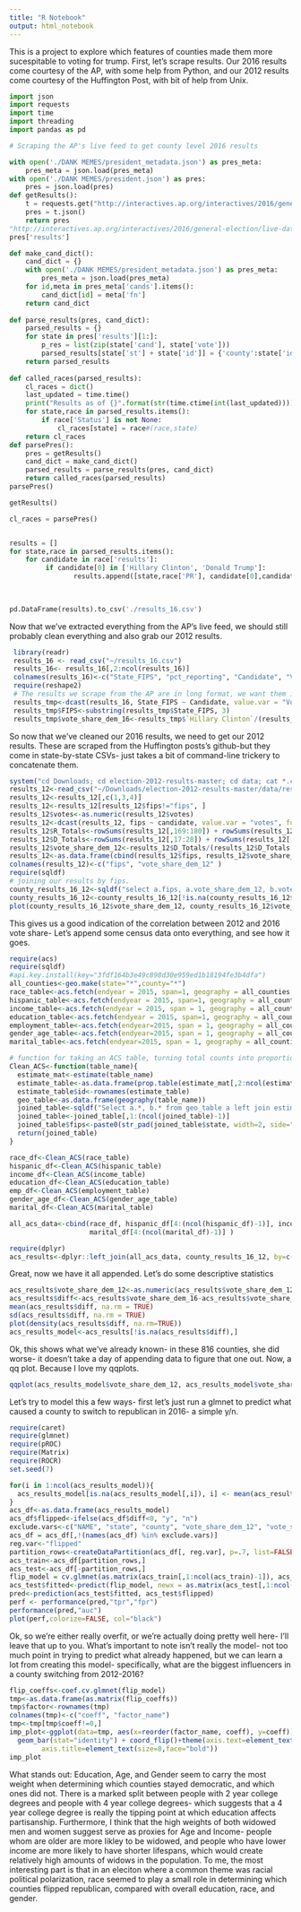 ```yaml
---
title: "R Notebook"
output: html_notebook
---
```





This is a project to explore which features of counties made them more sucespitable to voting for trump. First, let's scrape results. Our 2016 results come courtesy of the AP, with some help from Python, and our 2012 results come courtesy of the Huffington Post, with bit of help from Unix. 


```python
import json
import requests
import time
import threading
import pandas as pd

# Scraping the AP's live feed to get county level 2016 results

with open('./DANK MEMES/president_metadata.json') as pres_meta:
    pres_meta = json.load(pres_meta)
with open('./DANK MEMES/president.json') as pres:
    pres = json.load(pres)
def getResults():
    t = requests.get("http://interactives.ap.org/interactives/2016/general-election/live-data/production/2016-11-08/president.json?={}".format(time.time()))
    pres = t.json()
    return pres
"http://interactives.ap.org/interactives/2016/general-election/live-data/production/2016-11-08/president.json?={}".format(str(time.time()).replace('.',''))
pres['results']

def make_cand_dict():
    cand_dict = {}
    with open('./DANK MEMES/president_metadata.json') as pres_meta:
        pres_meta = json.load(pres_meta)
    for id,meta in pres_meta['cands'].items():
        cand_dict[id] = meta['fn']
    return cand_dict
    
def parse_results(pres, cand_dict):
    parsed_results = {}
    for state in pres['results'][1:]:
        p_res = list(zip(state['cand'], state['vote']))
        parsed_results[state['st'] + state['id']] = {'county':state['id'],'state':state['st'], 'PR': state['pr'], 'vp':state['vp'], 'results': list(map(lambda x: (cand_dict[x[0]],x[1]), p_res))}
    return parsed_results
    
def called_races(parsed_results):
    cl_races = dict()
    last_updated = time.time()
    print("Results as of {}".format(str(time.ctime(int(last_updated)))))
    for state,race in parsed_results.items():
        if race['Status'] is not None:
            cl_races[state] = race#(race,state)
    return cl_races
def parsePres():
    pres = getResults()
    cand_dict = make_cand_dict()
    parsed_results = parse_results(pres, cand_dict)
    return called_races(parsed_results)
parsePres()

getResults()

cl_races = parsePres()


results = []
for state,race in parsed_results.items():
    for candidate in race['results']:
         if candidate[0] in ['Hillary Clinton', 'Donald Trump']:
                results.append([state,race['PR'], candidate[0],candidate[1]])
        
        

pd.DataFrame(results).to_csv('./results_16.csv')

```


Now that we've extracted everything from the AP's live feed, we should still probably clean everything and also grab our 2012 results. 

```r
 library(readr)
 results_16 <- read_csv("~/results_16.csv")
 results_16<- results_16[,2:ncol(results_16)]
 colnames(results_16)<-c("State_FIPS", "pct_reporting", "Candidate", "Votes")
 require(reshape2)
 # The results we scrape from the AP are in long format, we want them in wide format
 results_tmp<-dcast(results_16, State_FIPS ~ Candidate, value.var = "Votes")
 results_tmp$FIPS<-substring(results_tmp$State_FIPS, 3)
 results_tmp$vote_share_dem_16<-results_tmp$`Hillary Clinton`/(results_tmp$`Donald Trump`+results_tmp$`Hillary Clinton`)
```

So now that we've cleaned our 2016 results, we need to get our 2012 results. These are scraped from the Huffington posts's github-but they come in state-by-state CSVs- just takes a bit of command-line trickery to concatenate them.  

```r
system("cd Downloads; cd election-2012-results-master; cd data; cat *.csv > results_12_merged.csv")
results_12<-read_csv("~/Downloads/election-2012-results-master/data/results_12_merged.csv")
results_12<-results_12[,c(1,3,4)]
results_12<-results_12[results_12$fips!="fips", ]
results_12$votes<-as.numeric(results_12$votes)
results_12<-dcast(results_12, fips ~ candidate, value.var = "votes", fun.aggregate = sum)
results_12$R_Totals<-rowSums(results_12[,169:180]) + rowSums(results_12[,219:231])
results_12$D_Totals<-rowSums(results_12[,17:28]) + rowSums(results_12[,184:196])
results_12$vote_share_dem_12<-results_12$D_Totals/(results_12$D_Totals + results_12$R_Totals)
results_12<-as.data.frame(cbind(results_12$fips, results_12$vote_share_dem_12))
colnames(results_12)<-c("fips", "vote_share_dem_12" )
require(sqldf)
# joining our results by fips. 
county_results_16_12<-sqldf("select a.fips, a.vote_share_dem_12, b.vote_share_dem_16 from results_tmp b left join results_12 a on b.FIPS=a.fips")
county_results_16_12<-county_results_16_12[!is.na(county_results_16_12$fips),]
plot(county_results_16_12$vote_share_dem_12, county_results_16_12$vote_share_dem_16)
```
This gives us a good indication of the correlation between 2012 and 2016 vote share- Let's append some census data onto everything, and see how it goes. 

```r
require(acs)
require(sqldf)
#api.key.install(key="3fdf164b3e49c898d30e959ed1b18194fe3b4dfa")
all_counties<-geo.make(state="*",county="*")
race_table<-acs.fetch(endyear = 2015, span=1, geography = all_counties, table.number = "B02001", col.names = "pretty")
hispanic_table<-acs.fetch(endyear = 2015, span=1, geography = all_counties, table.number = "B03003", col.names = "pretty")
income_table<-acs.fetch(endyear = 2015, span = 1, geography = all_counties, table.number = "B19001", col.names="pretty")
education_table<-acs.fetch(endyear = 2015, span=1, geography = all_counties, table.number = "B15003", col.names = "pretty")
employment_table<-acs.fetch(endyear=2015, span = 1, geography = all_counties, table.number = "B23025", col.names = "pretty")
gender_age_table<-acs.fetch(endyear=2015, span = 1, geography = all_counties, table.number = "B01001", col.names = "pretty")
marital_table<-acs.fetch(endyear=2015, span = 1, geography = all_counties, table.number = "B12001", col.names = "pretty")

# function for taking an ACS table, turning total counts into proportions, and turning it into a data frame with fips appended. 
Clean_ACS<-function(table_name){
  estimate_mat<-estimate(table_name)
  estimate_table<-as.data.frame(prop.table(estimate_mat[,2:ncol(estimate_mat)],1))
  estimate_table$id<-rownames(estimate_table)
  geo_table<-as.data.frame(geography(table_name))
  joined_table<-sqldf("Select a.*, b.* from geo_table a left join estimate_table b on a.NAME=b.id")
  joined_table<-joined_table[,1:(ncol(joined_table)-1)]
  joined_table$fips<-paste0(str_pad(joined_table$state, width=2, side="left", pad="0"), joined_table$county)
  return(joined_table)
}

race_df<-Clean_ACS(race_table)
hispanic_df<-Clean_ACS(hispanic_table)
income_df<-Clean_ACS(income_table)
education_df<-Clean_ACS(education_table)
emp_df<-Clean_ACS(employment_table)
gender_age_df<-Clean_ACS(gender_age_table)
marital_df<-Clean_ACS(marital_table)

all_acs_data<-cbind(race_df, hispanic_df[4:(ncol(hispanic_df)-1)], income_df[4:(ncol(income_df)-1)], education_df[4:(ncol(education_df)-1)],emp_df[4:(ncol(emp_df)-1)],gender_age_df[4:(ncol(gender_age_df)-1)],
                    marital_df[4:(ncol(marital_df)-1)] )

require(dplyr)
acs_results<-dplyr::left_join(all_acs_data, county_results_16_12, by=c('fips'='fips'))


```

Great, now we have it all appended. Let's do some descriptive statistics 


```r
acs_results$vote_share_dem_12<-as.numeric(acs_results$vote_share_dem_12)
acs_results$diff<-acs_results$vote_share_dem_16-acs_results$vote_share_dem_12
mean(acs_results$diff, na.rm = TRUE)
sd(acs_results$diff, na.rm = TRUE)
plot(density(acs_results$diff, na.rm=TRUE))
acs_results_model<-acs_results[!is.na(acs_results$diff),]
```

Ok, this shows what we've already known- in these 816 counties, she did worse- it doesn't take a day of appending data to figure that one out. Now, a qq plot. Because I love my qqplots. 

```r
qqplot(acs_results_model$vote_share_dem_12, acs_results_model$vote_share_dem_16)


```

Let's try to model this a few ways- first let's just run a glmnet to predict what caused a county to switch to republican in 2016- a simple y/n.

```r
require(caret)
require(glmnet)
require(pROC)
require(Matrix)
require(ROCR)
set.seed(7)

for(i in 1:ncol(acs_results_model)){
  acs_results_model[is.na(acs_results_model[,i]), i] <- mean(acs_results_model[,i], na.rm = TRUE)
}
acs_df<-as.data.frame(acs_results_model)
acs_df$flipped<-ifelse(acs_df$diff<0, "y", "n")
exclude.vars<-c("NAME", "state", "county", "vote_share_dem_12", "vote_share_dem_16", "diff", "fips")
acs_df = acs_df[,!(names(acs_df) %in% exclude.vars)]
reg.var<-"flipped"
partition_rows<-createDataPartition(acs_df[, reg.var], p=.7, list=FALSE, times=1)
acs_train<-acs_df[partition_rows,]
acs_test<-acs_df[-partition_rows,]
flip_model = cv.glmnet(as.matrix(acs_train[,1:ncol(acs_train)-1]), acs_train$flipped, family="binomial", type.measure = "auc", alpha=0.3)
acs_test$fitted<-predict(flip_model, newx = as.matrix(acs_test[,1:ncol(acs_test)-1]), type="response", s="lambda.min")
pred<-prediction(acs_test$fitted, acs_test$flipped)
perf <- performance(pred,"tpr","fpr")
performance(pred,"auc")
plot(perf,colorize=FALSE, col="black")

```

Ok, so we're either really overfit, or we're actually doing pretty well here- I'll leave that up to you. What's important to note isn't really the model- not too much point in trying to predict what already happened, but we can learn a lot from creating this model- specifically, what are the biggest influencers in a county switching from 2012-2016? 

```r
flip_coeffs<-coef.cv.glmnet(flip_model)
tmp<-as.data.frame(as.matrix(flip_coeffs))
tmp$factor<-rownames(tmp)
colnames(tmp)<-c("coeff", "factor_name")
tmp<-tmp[tmp$coeff!=0,]
imp_plot<-ggplot(data=tmp, aes(x=reorder(factor_name, coeff), y=coeff)) +
  geom_bar(stat="identity") + coord_flip()+theme(axis.text=element_text(size=6),
        axis.title=element_text(size=8,face="bold"))
imp_plot
```
What stands out: Education, Age, and Gender seem to carry the most weight when determining which counties stayed democratic, and which ones did not. There is a marked split between people with 2 year college degrees and people with 4 year college degrees- which suggests that a 4 year college degree is really the tipping point at which education affects partisanship. Furthermore, I think that the high weights of both widowed men and women suggest serve as proxies for Age and Income- people whom are older are more likley to be widowed, and people who have lower income are more likely to have shorter lifespans, which would create relatively high amounts of widows in the population. To me, the most interesting part is that in an eleciton where a common theme was racial political polarization, race seemed to play a small role in determining which counties flipped republican, compared with overall education, race, and gender. 